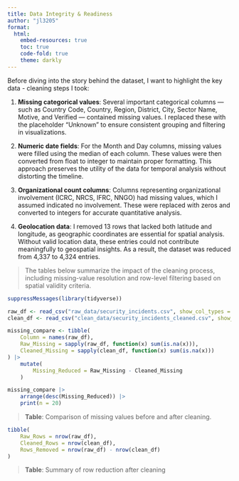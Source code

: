 ```yaml
---
title: Data Integrity & Readiness
author: "jl3205"
format: 
  html: 
    embed-resources: true
    toc: true
    code-fold: true
    theme: darkly
---
```


Before diving into the story behind the dataset, I want to highlight the key data - cleaning steps I took:

1. **Missing categorical values**: Several important categorical columns — such as Country Code, Country, Region, District, City, Sector Name, Motive, and Verified — contained missing values. I replaced these with the placeholder "Unknown" to ensure consistent grouping and filtering in visualizations.

2. **Numeric date fields**: For the Month and Day columns, missing values were filled using the median of each column. These values were then converted from float to integer to maintain proper formatting. This approach preserves the utility of the data for temporal analysis without distorting the timeline.

3. **Organizational count columns**: Columns representing organizational involvement (ICRC, NRCS, IFRC, NNGO) had missing values, which I assumed indicated no involvement. These were replaced with zeros and converted to integers for accurate quantitative analysis.

4. **Geolocation data**: I removed 13 rows that lacked both latitude and longitude, as geographic coordinates are essential for spatial analysis. Without valid location data, these entries could not contribute meaningfully to geospatial insights. As a result, the dataset was reduced from 4,337 to 4,324 entries.

> The tables below summarize the impact of the cleaning process, including missing-value resolution and row-level filtering based on spatial validity criteria.

```r
suppressMessages(library(tidyverse))

raw_df <- read_csv("raw_data/security_incidents.csv", show_col_types = FALSE)
clean_df <- read_csv("clean_data/security_incidents_cleaned.csv", show_col_types = FALSE)

missing_compare <- tibble(
    Column = names(raw_df),
    Raw_Missing = sapply(raw_df, function(x) sum(is.na(x))),
    Cleaned_Missing = sapply(clean_df, function(x) sum(is.na(x)))
) |>
    mutate(
        Missing_Reduced = Raw_Missing - Cleaned_Missing
    )

missing_compare |>
    arrange(desc(Missing_Reduced)) |>
    print(n = 20)
```

> **Table**: Comparison of missing values before and after cleaning.

```r
tibble(
    Raw_Rows = nrow(raw_df),
    Cleaned_Rows = nrow(clean_df),
    Rows_Removed = nrow(raw_df) - nrow(clean_df)
)
```
> **Table**: Summary of row reduction after cleaning